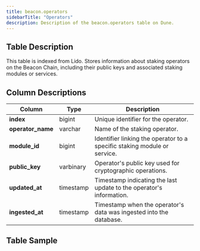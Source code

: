 ```yaml
---
title: beacon.operators
sidebarTitle: "Operators"
description: Description of the beacon.operators table on Dune.
---
```


## Table Description
This table is indexed from Lido. Stores information about staking operators on the Beacon Chain, including their public keys and associated staking modules or services.

## Column Descriptions
| **Column**        | **Type**   | **Description**                                                                                   |
|-------------------|------------|---------------------------------------------------------------------------------------------------|
| **index**         | bigint     | Unique identifier for the operator.                                                               |
| **operator_name** | varchar    | Name of the staking operator.                                                                     |
| **module_id**     | bigint     | Identifier linking the operator to a specific staking module or service.                          |
| **public_key**    | varbinary  | Operator's public key used for cryptographic operations.                                          |
| **updated_at**    | timestamp  | Timestamp indicating the last update to the operator's information.                               |
| **ingested_at**   | timestamp  | Timestamp when the operator's data was ingested into the database.                                |



## Table Sample


<TableSample tableSchema="beacon" tableName="operators" />
